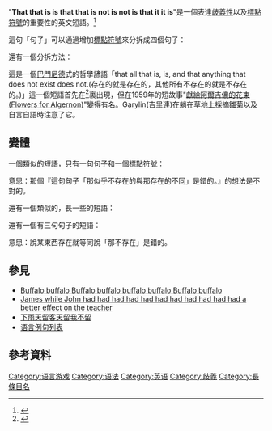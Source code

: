 "'''That that is is that that is not is not is that it it is'''"是一個表達[[歧義性|歧義性]]以及[[標點符號|標點符號]]的重要性的英文短語。<ref>{{cite book | last = Wieringa, Moore & Barnes | first =  | authorlink =  | coauthors =  | title = Procedure Writing: Principles and Practices | publisher = Battelle Press | year = 1993 | location =  | pages = 54 | url = http://books.google.com/books?id=Tm5RAAAAMAAJ&q=%22That+that+is+is+that+that+is+not+is+not+is+that+it+it+is%22&dq=%22That+that+is+is+that+that+is+not+is+not+is+that+it+it+is%22&as_brr=0&pgis=1 | doi =  | id =  | isbn = 0935470689 | access-date = 2012-01-07 | archive-date = 2014-06-22 | archive-url = https://web.archive.org/web/20140622092532/http://books.google.com/books?id=Tm5RAAAAMAAJ&q=%22That+that+is+is+that+that+is+not+is+not+is+that+it+it+is%22&dq=%22That+that+is+is+that+that+is+not+is+not+is+that+it+it+is%22&as_brr=0&pgis=1 | dead-url = no }}</ref>

這句「句子」可以通過增加[[標點符號|標點符號]]來分拆成四個句子：
{{quote|
That that is, is.  That that is not, is not.  Is that it?  It is.

(存在的就是存在的，不存在的就是不存在的。就是這樣嗎？是。)}}

還有一個分拆方法：
{{quote|That that is is that that is. Not is not. Is that it? It is.

(那存在的就是那存在的，不是(存在)的就不是(存在)。就是這樣嗎？是。)}}

這是一個[[巴門尼德|巴門尼德]]式的哲學諺語「that all that is, is, and that anything that does not exist does not.(存在的就是存在的，其他所有不存在的就是不存在的。)」這一個短語首先在''{{link-en|Brewer's Dictionary of Phrase and Fable|Brewer's Dictionary of Phrase and Fable}}''<ref>{{cite book | last = Brewer | first = Ebenezer Cobham | authorlink = Ebenezer Cobham Brewer | coauthors = | title = Dictionary of Phrase and Fable | publisher = Harper | date = 1953 Edition | location = | pages = 896 | url = | doi = | id = | isbn = }}</ref>裏出現，但在1959年的短故事"[[獻給阿爾吉儂的花束|獻給阿爾吉儂的花束(Flowers for Algernon)]]"{{Citation needed|date=April 2011}}變得有名。Garylin(吉里連)在躺在草地上採摘[[雛菊|雛菊]]以及自言自語時注意了它。

== 變體 ==

一個類似的短語，只有一句句子和一個[[標點符號|標點符號]]：
{{quote|
That that is is that that is not is not that that is that that is is not true is not true.}}

意思：那個『這句句子「那似乎不存在的與那存在的不同」是錯的。』的想法是不對的。

還有一個類似的，長一些的短語：
{{quote|
That that is, is. That that is not, is not. That that is not, is not that that is. Is that not it? It is.

(那存在的就是存在的，不存在的就是不存在的，那不存在的不是那存在的。這樣不是那樣嗎？是。}}

還有一個有三句句子的短語：
{{quote|
That "that is" is that "that is not" is not. Is that it? It is.

(那「這存在」就是相等於「這不是」是錯的。就是這樣嗎？是。)}}

意思：說某東西存在就等同說「那不存在」是錯的。

== 參見 ==
*[[Buffalo_buffalo_Buffalo_buffalo_buffalo_buffalo_Buffalo_buffalo|Buffalo buffalo Buffalo buffalo buffalo buffalo Buffalo buffalo]]
*[[James_while_John_had_had_had_had_had_had_had_had_had_had_had_a_better_effect_on_the_teacher|James while John had had had had had had had had had had had a better effect on the teacher]]
*[[下雨天留客天留我不留|下雨天留客天留我不留]]
*[[语言例句列表|语言例句列表]]

== 參考資料 ==
{{Reflist|2}}

[[Category:语言游戏|Category:语言游戏]]
[[Category:语法|Category:语法]]
[[Category:英语|Category:英语]]
[[Category:歧義|Category:歧義]]
[[Category:長條目名|Category:長條目名]]